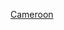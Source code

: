 <noinclude>{{Documentation subpage}}
</noinclude><includeonly>
[[Category:地理位置圖模板|Cameroon]]
</includeonly>